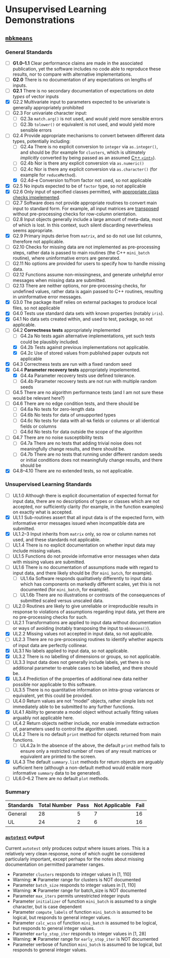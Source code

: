 
# Unsupervised Learning Demonstrations

## [`mbkmeans`](https://github.com/drisso/mbkmeans)

### General Standards

- [ ] **G1.0--1.1**  Clear performance claims are made in the associated
  publication, yet the software includes no code able to reproduce these
  results, nor to compare with alternative implementations.
- [ ] **G2.0** There is no documentation of any expectations on lengths of
  inputs.
- [ ] **G2.1** There is no secondary documentation of expectations on *data
  types* of vector inputs
- [x] G2.2 Multivariate input to parameters expected to be univariate is
      generally appropriately prohibited
- [ ] G2.3 For univariate character input:
    - [ ] G2.3a `match.arg()` is not used, and would yield more sensible errors
    - [ ] G2.3b `tolower()` or equivalent is not used, and would yield more sensible errors
- [ ] G2.4 Provide appropriate mechanisms to convert between different data types, potentially including:
    - [ ] G2.4a There is no explicit conversion to `integer` via
      `as.integer()`, and should be (for example for `clusters`, which is
      ultimately *implicitly* converted by being passed as an assumed [C++
      `<int>`](https://github.com/drisso/mbkmeans/blob/master/src/mini_batch.cpp#L394)).
    - [ ] G2.4b Nor is there any explicit conversion via `as.numeric()`
    - [ ] G2.4c Nor is there any explicit conversion via `as.character()` (for
      example for `reduceMethod`).
    - [x] G2.4d--e Conversion to/from factor not used, so not applicable
- [x] G2.5 No inputs expected to be of `factor` type, so not applicable
- [x] G2.6 Only input of specified classes permitted, with [appropriate class
      checks
      impelemented](https://github.com/drisso/mbkmeans/blob/master/R/kmeans.R#L169-L170).
- [ ] G2.7 Software does not provide appropriate routines to convert main input
  to standard form. For example, all input matrices are
  [transposed](https://github.com/drisso/mbkmeans/blob/master/R/kmeans.R#L174)
  without pre-processing checks for row-column orientation.
- [ ] G2.8 Input objects generally include a large amount of meta-data, most of
  which is lost. In this context, such silent discarding nevertheless seems
  appropriate.
- [x] G2.9 Primary inputs derive from `matrix`, and so do not use list columns,
      therefore not applicable.
- [ ] G2.10 Checks for missing data are not implemented as pre-processing
  steps, rather data is passed to main routines (the C++ `mini_batch` routine),
  where uninformative errors are generated.
- [ ] G2.11 No options are provided for users to specify how to handle missing
  data.
- [ ] G2.12 Functions assume non-missingness, and generate unhelpful error
  messages when missing data are submitted.
- [ ] G2.13 There are neither options, nor pre-processing checks, for undefined
  values, rather data is again passed to C++ routines, resulting in
  uninformative error messages.
- [x] G3.0 The package itself relies on external packages to produce local
      files, so not applicable
- [x] G4.0 Tests use standard data sets with known properties (notably `iris`).
- [x] G4.1 No data sets created within, and used to test, package, so not applicable.
- [ ] G4.2 **Correctness tests** appropriately implemented
    - [ ] G4.2a No tests again alternative implementations, yet such tests
      could be plausibly included.
    - [x] G4.2b Tests against previous implementations not applicable.
    - [x] G4.2c Use of stored values from published paper outputs not applicable
- [x] G4.3 Correctness tests are run with a fixed random seed
- [x] G4.4 **Parameter recovery tests** appropriately impelemented.
    - [x] G4.4a Parameter recovery tests use defined tolerance.
    - [ ] G4.4b Parameter recovery tests are not run with multiple random seeds
- [ ] G4.5 There are no algorithm performance tests (and I am not sure these
  would be relevant here?)
- [ ] G4.6 There are no edge condition tests, and there should be
    - [ ] G4.6a No tests for zero-length data
    - [ ] G4.6b No tests for data of unsupported types
    - [ ] G4.6c No tests for data with all-`NA` fields or columns or all identical fields or columns
    - [ ] G4.6d No tests for data outside the scope of the algorithm
- [ ] G4.7 There are no noise susceptibility tests
    - [ ] G4.7a There are no tests that adding trivial noise does not meaningfully change
      results, and there should be.
    - [ ] G4.7b There are no tests that running under different random seeds or
      initial conditions does not meaningfully change results, and there should be
- [x] G4.8--4.10 There are no extended tests, so not applicable.

### Unsupervised Learning Standards

- [ ] UL1.0 Although there is explicit documentation of expected format for
  input data, there are no descriptions of types or classes which are not
  accepted, nor sufficiently clarity (for example, in the function examples) on
  exactly what is accepted.
- [x] UL1.1 Sub-routines assert that all input data is of the expected form,
      with informative error messages issued when incompatible data are
      submitted.
- [x] UL1.2--3 Input inherits from `matrix` only, so row or column names not
      used, and these standards not applicable.
- [ ] UL1.4 There is no explicit documentation on whether input data may
  include missing values.
- [ ] UL1.5 Functions do not provide informative error messages when data with
  missing values are submitted.
- [ ] UL1.6 There is no documentation of assumptions made with regard to input
  data, and there likely should be (for `mini_batch`, for example).
    - [ ] UL1.6a Software responds qualitatively differently to input data
      which has components on markedly different scales, yet this is not
      documented (for `mini_batch`, for example).
    - [ ] UL1.6b There are no illustrations or contrasts of the consequences of
      submitted scaled versus unscaled data.
- [ ] UL2.0 Routines are likely to give unreliable or irreproducible results in
  response to violations of assumptions regarding input data, yet there are no
  pre-processing checks for such.
- [ ] UL2.1 Transformations are applied to input data without documentation or
  ways of avoiding (notably transposing the input to `mbkmeans()`).
- [x] UL2.2 Missing values not accepted in input data, so not applicable.
- [ ] UL2.3 There are no pre-processing routines to identify whether aspects of
  input data are perfectly collinear.
- [x] UL3.1 No labels applied to input data, so not applicable.
- [x] UL3.2 There is no labelling of dimensions or groups, so not applicable.
- [ ] UL3.3 Input data does not generally include labels, yet there is no
  additional parameter to enable cases to be labelled, and there should be.
- [x] UL3.4 Prediction of the properties of additional new data neither
      possible nor applicable to this software.
- [ ] UL3.5 There is no quantitative information on intra-group variances or
      equivalent, yet this could be provided.
- [ ] UL4.0 Return values are not "model" objects, rather simple lists not
  immediately able to be submitted to any further functions.
- [x] UL4.1 Ability to generate a model object without actually fitting values
      arguably not applicable here.
- [ ] UL4.2 Return objects neither include, nor enable immediate extraction of,
  parameters used to control the algorithm used.
- [ ] UL4.2 There is no default `print` method for objects returned from main functions.
    - [ ] UL4.2a In the absence of the above, the default `print` method fails
      to ensure only a restricted number of rows of any result matrices or
      equivalent are printed to the screen.
- [x] UL4.3 The default `summary.list` methods for return objects are arguably
      sufficient here (although a non-default method would enable more
      informative `summary` data to be generated).
- [ ] UL6.0--6.2 There are no default `plot` methods.

### Summary

Standards | Total Number | Pass | Not Applicable | Fail
--- | --- | --- | --- | ---
General | 28 | 5 | 7 | 16
UL | 24 | 2 | 6 | 16

### [`autotest`](https://github.com/mpadge/autotest) output

Current `autotest` only produces output where issues arises. This is
a relatively very clean response, none of which ought be considered
particularly important, except perhaps for the notes about missing
documentation on permitted parameter ranges.

- Parameter `clusters` responds to integer values in [1, 110]
- Warning: ✖ Parameter range for clusters is NOT documented
- Parameter `batch_size` responds to integer values in [1, 110]
- Warning: ✖ Parameter range for batch_size is NOT documented
- Parameter `max_iters` permits unrestricted integer inputs
- Parameter `initializer` of function `mini_batch` is assumed to a single
  character, but is case dependent
- Parameter `compute_labels` of function `mini_batch` is assumed to be logical,
  but responds to general integer values.
- Parameter `calc_wcss` of function `mini_batch` is assumed to be logical, but
  responds to general integer values.
- Parameter `early_stop_iter` responds to integer values in [1, 28]
- Warning: ✖ Parameter range for `early_stop_iter` is NOT documented
- Parameter verbose of function `mini_batch` is assumed to be logical, but
  responds to general integer values.


